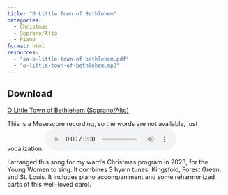 ```yaml
---
title: "O Little Town of Bethlehem"
categories:
  - Christmas
  - Soprano/Alto
  - Piano
format: html
resources:
  - "sa-o-little-town-of-bethlehem.pdf"
  - "o-little-town-of-bethlehem.mp3"
---
```


::: {.callout-note icon=false}
## Download
[O Little Town of Bethlehem (Soprano/Alto)](o-little-town-of-bethlehem-SAmedley.pdf)
:::

This is a Musescore recording, so the words are not available, just vocalization.
<audio controls>
<source src="o-little-town-of-bethlehem.mp3" type="audio/mpeg">
</audio> 

I arranged this song for my ward's Christmas program in 2023, for the Young Women to sing. It combines 3 hymn tunes, Kingsfold, Forest Green, and St. Louis. It includes piano accompaniment and some reharmonized parts of this well-loved carol.


